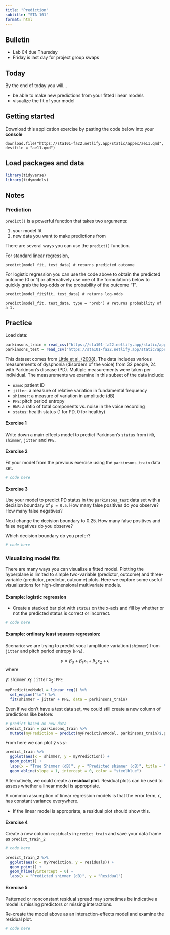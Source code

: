```yaml
---
title: "Prediction"
subtitle: "STA 101"
format: html
---
```


## Bulletin

- Lab 04 due Thursday
- Friday is last day for project group swaps

## Today

By the end of today you will...

- be able to make new predictions from your fitted linear models
- visualize the fit of your model

## Getting started

Download this application exercise by pasting the code below into your **console**

```
download.file("https://sta101-fa22.netlify.app/static/appex/ae11.qmd",
destfile = "ae11.qmd")
```

## Load packages and data

```r
library(tidyverse)
library(tidymodels)
```

## Notes

### Prediction

`predict()` is a powerful function that takes two arguments:

1. your model fit
2. new data you want to make predictions from

There are several ways you can use the `predict()` function. 

For standard linear regression,

```
predict(model_fit, test_data) # returns predicted outcome
```

For logistic regression you can use the code above to obtain the predicted outcome (0 or 1) or alternatively use one of the formulations below to quickly grab the log-odds or the probability of the outcome "1".

```
predict(model_fit$fit, test_data) # returns log-odds
```

```
predict(model_fit, test_data, type = "prob") # returns probability of a 1.
```

## Practice

Load data:
```r
parkinsons_train = read_csv("https://sta101-fa22.netlify.app/static/appex/data/parkinsons_train.csv")
parkinsons_test = read_csv("https://sta101-fa22.netlify.app/static/appex/data/parkinsons_test.csv")
```


This dataset comes from [Little et al. (2008)](https://www.ncbi.nlm.nih.gov/pmc/articles/PMC3051371/). The data includes various measurements of dysphonia (disorders of the voice) from 32 people, 24 with Parkinson's disease (PD). Multiple measurements were taken per individual. The measurements we examine in this subset of the data include: 

- `name`: patient ID
- `jitter`: a measure of relative variation in fundamental frequency
- `shimmer`: a measure of variation in amplitude (dB)
- `PPE`: pitch period entropy
- `HNR`: a ratio of total components vs. noise in the voice recording
- `status`: health status (1 for PD, 0 for healthy)


#### Exercise 1 

Write down a main effects model to predict Parkinson's `status` from `HNR`, `shimmer`, `jitter` and `PPE`. 


#### Exercise 2 

Fit your model from the previous exercise using the `parkinsons_train` data set.

```r
# code here
```

#### Exercise 3 

Use your model to predict PD status in the `parkinsons_test` data set with a decision boundary of `p = 0.5`. How many false positives do you observe? How many false negatives?

Next change the decision boundary to 0.25. How many false positives and false negatives do you observe?

Which decision boundary do you prefer?

```r
# code here
```

### Visualizing model fits

There are many ways you can visualize a fitted model. Plotting the hyperplane is limited to simple two-variable (predictor, outcome) and three-variable (predictor, predictor, outcome) plots. Here we explore some useful visualizations for high-dimensional multivariate models.


#### Example: logistic regression

- Create a stacked bar plot with `status` on the x-axis and fill by whether or not the predicted status is correct or incorrect.

```r
# code here
```

#### Example: ordinary least squares regression:

Scenario: we are trying to predict vocal amplitude variation (`shimmer`) from `jitter` and pitch period entropy (`PPE`).

$$
y = \beta_0 + \beta_1 x_1 + \beta_2 x_2 + \epsilon
$$
where 

$y$: `shimmer`
$x_1$: `jitter`
$x_2$: `PPE`


```r
myPredictiveModel = linear_reg() %>%
  set_engine("lm") %>%
  fit(shimmer ~ jitter + PPE, data = parkinsons_train)
```

Even if we don't have a test data set, we could still create a new column of predictions like before:

```r
# predict based on new data
predict_train = parkinsons_train %>%
  mutate(myPrediction = predict(myPredictiveModel, parkinsons_train)$.pred)
```

From here we can plot $\hat{y}$ vs $y$:

```r
predict_train %>%
  ggplot(aes(x = shimmer, y = myPrediction)) +
  geom_point() +
  labs(x = "True Shimmer (dB)", y = "Predicted shimmer (dB)", title = "Predicted vs true shimmer values") +
  geom_abline(slope = 1, intercept = 0, color = "steelblue")
```

Alternatively, we could create a **residual plot**. Residual plots can be used to assess whether a linear model is appropriate.

A common assumption of linear regression models is that the error term, $\epsilon$, has constant variance everywhere.

- If the linear model is appropriate, a residual plot should show this.

#### Exercise 4

Create a new column `residuals` in `predict_train` and save your data frame as `predict_train_2`

```r
# code here
```


```r
predict_train_2 %>%
  ggplot(aes(x = myPrediction, y = residuals)) + 
  geom_point() +
  geom_hline(yintercept = 0) +
  labs(x = "Predicted shimmer (dB)", y = "Residual")
```

#### Exercise 5

Patterned or nonconstant residual spread may sometimes be indicative a model is missing predictors or missing interactions.

Re-create the model above as an interaction-effects model and examine the residual plot.

```r
# code here
```

